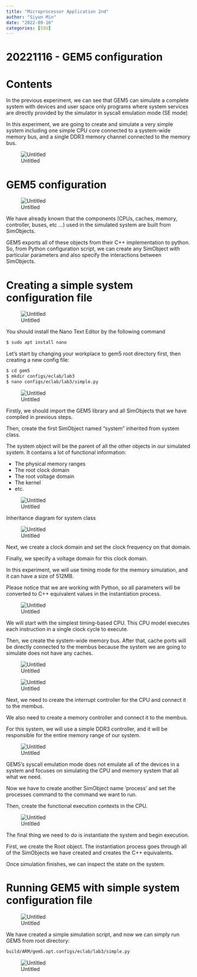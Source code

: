 ```yaml
---
title: "Microprocessor Application 2nd"
author: "Siyun Min"
date: "2022-09-16"
categories: [SSU]
---
```

# 20221116 - GEM5 configuration

# Contents

In the previous experiment, we can see that GEM5 can simulate a complete system with devices and user space only programs where system services are directly provided by the simulator in syscall emulation mode (SE mode)

In this experiment, we are going to create and simulate a very simple system including one simple CPU core connected to a system-wide memory bus, and a single DDR3 memory channel connected to the memory bus.

![Untitled](./Untitled.png)

# GEM5 configuration

![Untitled](./Untitled%201.png)

We have already known that the components (CPUs, caches, memory, controller, buses, etc …) used in the simulated system are built from SimObjects.

GEM5 exports all of these objects from their C++ implementation to python. So, from Python configuration script, we can create any SimObject with particular parameters and also specify the interactions between SimObjects.

# Creating a simple system configuration file

![Untitled](./Untitled%202.png)

You should install the Nano Text Editor by the following command

```bash
$ sudo apt install nano
```

Let’s start by changing your workplace to gem5 root directory first, then creating a new config file:

```bash
$ cd gem5
$ mkdir configs/eclab/lab3
$ nano configs/eclab/lab3/simple.py
```

![Untitled](./Untitled%203.png)

Firstly, we should import the GEM5 library and all SimObjects that we have compiled in previous steps.

Then, create the first SimObject named “system” inherited from system class.

The system object will be the parent of all the other objects in our simulated system. It contains a lot of functional information:

- The physical memory ranges
- The root clock domain
- The root voltage domain
- The kernel
- etc.

![Untitled](./Untitled%204.png)

Inheritance diagram for system class

![Untitled](./Untitled%205.png)

Next, we create a clock domain and set the clock frequency on that domain.

Finally, we specify a voltage domain for this clock domain.

In this experiment, we will use timing mode for the memory simulation, and it can have a size of 512MB.

Please notice that we are working with Python, so all parameters will be converted to C++ equivalent values in the instantiation process.

![Untitled](./Untitled%206.png)

We will start with the simplest timing-based CPU. This CPU model executes each instruction in a single clock cycle to execute.

Then, we create the system-wide memory bus. After that, cache ports will be directly connected to the membus because the system we are going to simulate does not have any caches.

![Untitled](./Untitled%207.png)

![Untitled](./Untitled%208.png)

Next, we need to create the interrupt controller for the CPU and connect it to the membus.

We also need to create a memory controller and connect it to the membus.

For this system, we will use a simple DDR3 controller, and it will be responsible for the entire memory range of our system.

![Untitled](./Untitled%209.png)

GEM5’s syscall emulation mode does not emulate all of the devices in a system and focuses on simulating the CPU and memory system that all what we need.

Now we have to create another SimObject name ‘process’ and set the processes command to the command we want to run.

Then, create the functional execution contexts in the CPU.

![Untitled](./Untitled%2010.png)

The final thing we need to do is instantiate the system and begin execution.

First, we create the Root object. The instantiation process goes through all of the SimObjects we have created and creates the C++ equivalents.

Once simulation finishes, we can inspect the state on the system.

# Running GEM5 with simple system configuration file

![Untitled](./Untitled%2011.png)

We have created a simple simulation script, and now we can simply run GEM5 from root directory:

```bash
build/ARM/gem5.opt.configs/eclab/lab3/simple.py
```

![Untitled](./Untitled%2012.png)
